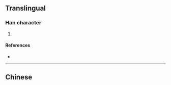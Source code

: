 {{character info/new}}
==Translingual==

===Han character===
{{Han char|rn=61|rad=心|as=03|sn=7|four=|canj=HJP|ids=⿱千心}}

# {{defn|Han|sort=心03}}

====References====
* {{Han ref|kx=0376.060|dkj=10314|dj=0702.150|hdz=42270.040|uh=5FCE|ud=24526}}

----
==Chinese==
{{zh-see|仁|v}}